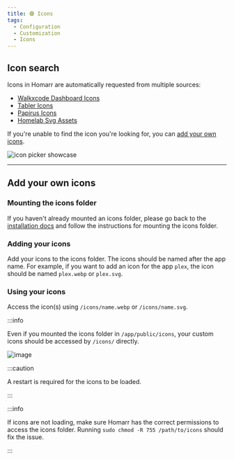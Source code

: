 ```yaml
---
title: 🟣 Icons
tags:
  - Configuration
  - Customization
  - Icons
---
```



## Icon search
Icons in Homarr are automatically requested from multiple sources:
  - [Walkxcode Dashboard Icons](https://github.com/walkxcode/dashboard-icons)
  - [Tabler Icons](https://tabler-icons.io/)
  - [Papirus Icons](https://github.com/PapirusDevelopmentTeam/papirus-icon-theme)
  - [Homelab Svg Assets](https://github.com/loganmarchione/homelab-svg-assets)

If you're unable to find the icon you're looking for, you can [add your own icons](#add-your-own-icons).

![icon picker showcase](./img/icons/icons-picker.gif)

---

## Add your own icons

### Mounting the icons folder
If you haven't already mounted an icons folder, please go back to the [installation docs](/docs/getting-started/installation) and follow the instructions for mounting the icons folder.

### Adding your icons
Add your icons to the icons folder. The icons should be named after the app name. For example, if you want to add an icon for the app `plex`, the icon should be named `plex.webp` or `plex.svg`.


### Using your icons
Access the icon(s) using `/icons/name.webp` or `/icons/name.svg`.

:::info

Even if you mounted the icons folder in `/app/public/icons`, your custom icons should be accessed by `/icons/` directly.

![image](./img/icons/custom-icon.webp)


:::caution

A restart is required for the icons to be loaded.

:::

:::info

If icons are not loading, make sure Homarr has the correct permissions to access the icons folder.
Running `sudo chmod -R 755 /path/to/icons` should fix the issue.

:::
